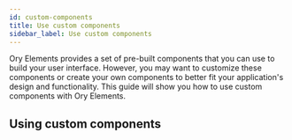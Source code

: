 ```yaml
---
id: custom-components
title: Use custom components
sidebar_label: Use custom components
---
```


Ory Elements provides a set of pre-built components that you can use to build your user interface. However, you may want to
customize these components or create your own components to better fit your application's design and functionality. This guide
will show you how to use custom components with Ory Elements.

## Using custom components

